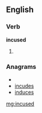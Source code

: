 ==English==

===Verb===
'''incused'''

# {{past of|[[incuse]]}}

===Anagrams===
* {{alphagram|cdeinsu}}
* [[incudes#English|incudes]]
* [[induces#English|induces]]

[[mg:incused]]